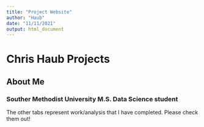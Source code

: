 ```yaml
---
title: "Project Website"
author: "Haub"
date: "11/11/2021"
output: html_document
---
```


# Chris Haub Projects
## About Me
### Souther Methodist University M.S. Data Science student

The other tabs represent work/analysis that I have completed. Please check them out!